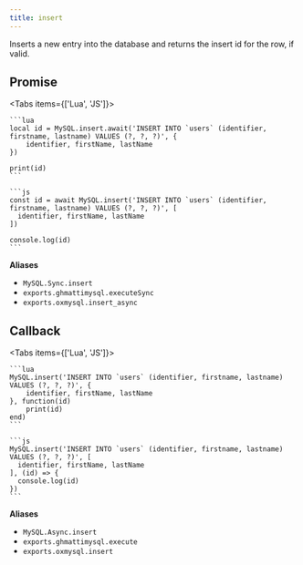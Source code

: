 ```yaml
---
title: insert
---
```



Inserts a new entry into the database and returns the insert id for the row, if valid.

## Promise

<Tabs items={['Lua', 'JS']}>
  <Tab>

    ```lua
    local id = MySQL.insert.await('INSERT INTO `users` (identifier, firstname, lastname) VALUES (?, ?, ?)', {
        identifier, firstName, lastName
    })

    print(id)
    ```

  </Tab>
  <Tab>

    ```js
    const id = await MySQL.insert('INSERT INTO `users` (identifier, firstname, lastname) VALUES (?, ?, ?)', [
      identifier, firstName, lastName
    ])

    console.log(id)
    ```

  </Tab>
</Tabs>

**Aliases**

- `MySQL.Sync.insert`
- `exports.ghmattimysql.executeSync`
- `exports.oxmysql.insert_async`

## Callback

<Tabs items={['Lua', 'JS']}>
  <Tab>

    ```lua
    MySQL.insert('INSERT INTO `users` (identifier, firstname, lastname) VALUES (?, ?, ?)', {
        identifier, firstName, lastName
    }, function(id)
        print(id)
    end)
    ```

  </Tab>
  <Tab>

    ```js
    MySQL.insert('INSERT INTO `users` (identifier, firstname, lastname) VALUES (?, ?, ?)', [
      identifier, firstName, lastName
    ], (id) => {
      console.log(id)
    })
    ```

  </Tab>
</Tabs>

**Aliases**

- `MySQL.Async.insert`
- `exports.ghmattimysql.execute`
- `exports.oxmysql.insert`
